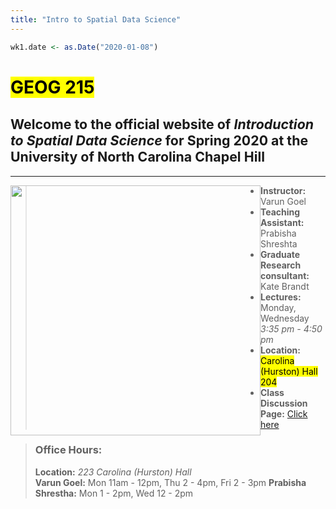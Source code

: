 ```yaml
---
title: "Intro to Spatial Data Science"
---
```


```r
wk1.date <- as.Date("2020-01-08")
```
<h1><mark><b>GEOG 215</b></mark></h1>

<span style=font-size:16pt;">Welcome to the official website of <i>Introduction to Spatial Data Science</i> for Spring 2020 at the University of North Carolina Chapel Hill</span>
---
---

<img style="width:400px;height:400px;float:left;" src="globecloud.png">


> - **Instructor:** Varun Goel
> - **Teaching Assistant:** Prabisha Shreshta
> - **Graduate Research consultant:** Kate Brandt
> - **Lectures:** Monday, Wednesday *3:35 pm - 4:50 pm*
> - **Location:** <mark>Carolina (Hurston) Hall 204</mark>
> - **Class Discussion Page:** [Click here](https://piazza.com/unc/spring2020/geog215/home){target="_blank"}


> ### **Office Hours:**
> **Location:**  *223 Carolina (Hurston) Hall*  
> **Varun Goel:**  Mon 11am - 12pm, Thu 2 - 4pm, Fri 2 - 3pm
> **Prabisha Shrestha:** Mon 1 - 2pm, Wed 12 - 2pm




